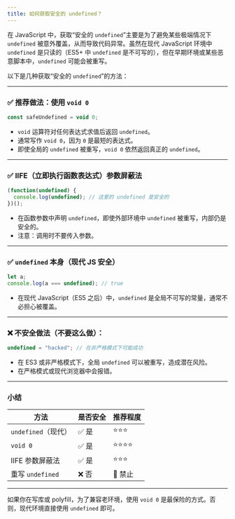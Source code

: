 ```yaml
---
title: 如何获取安全的 undefined？
---
```


在 JavaScript 中，获取“安全的 `undefined`”主要是为了避免某些极端情况下 `undefined` 被意外覆盖，从而导致代码异常。虽然在现代 JavaScript 环境中 `undefined` 是只读的（ES5+ 中 `undefined` 是不可写的），但在早期环境或某些恶意脚本中，`undefined` 可能会被重写。

以下是几种获取“安全的 `undefined`”的方法：

---

### ✅ 推荐做法：使用 `void 0`

```javascript
const safeUndefined = void 0;
```

* `void` 运算符对任何表达式求值后返回 `undefined`。
* 通常写作 `void 0`，因为 `0` 是最短的表达式。
* 即使全局的 `undefined` 被重写，`void 0` 依然返回真正的 `undefined`。

---

### ✅ IIFE（立即执行函数表达式）参数屏蔽法

```javascript
(function(undefined) {
  console.log(undefined); // 这里的 undefined 是安全的
})();
```

* 在函数参数中声明 `undefined`，即使外部环境中 `undefined` 被重写，内部仍是安全的。
* 注意：调用时不要传入参数。

---

### ✅ `undefined` 本身（现代 JS 安全）

```javascript
let a;
console.log(a === undefined); // true
```

* 在现代 JavaScript（ES5 之后）中，`undefined` 是全局不可写的常量，通常不必担心被覆盖。

---

### ❌ 不安全做法（不要这么做）：

```javascript
undefined = "hacked"; // 在非严格模式下可能成功
```

* 在 ES3 或非严格模式下，全局 `undefined` 可以被重写，造成潜在风险。
* 在严格模式或现代浏览器中会报错。

---

### 小结

| 方法              | 是否安全 | 推荐程度  |
| --------------- | ---- | ----- |
| `undefined`（现代） | ✅ 是  | ⭐⭐⭐   |
| `void 0`        | ✅ 是  | ⭐⭐⭐⭐  |
| IIFE 参数屏蔽法      | ✅ 是  | ⭐⭐⭐   |
| 重写 `undefined`  | ❌ 否  | 🚫 禁止 |

---

如果你在写库或 polyfill，为了兼容老环境，使用 `void 0` 是最保险的方式。否则，现代环境直接使用 `undefined` 即可。

